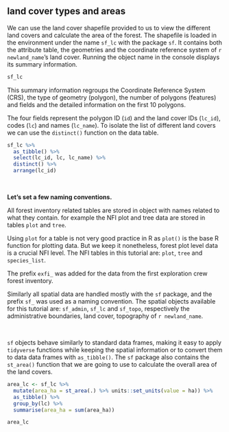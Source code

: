 

## land cover types and areas

We can use the land cover shapefile provided to us to view the different land covers and calculate the area of the forest. The shapefile is loaded in the environment under the name `sf_lc` with the package `sf`. It contains both the attribute table, the geometries and the coordinate reference system of ```r newland_name```'s land cover. Running the object name in the console displays its summary information.

```r

sf_lc

```

This summary information regroups the Coordinate Reference System (CRS), the type of geometry (polygon), the number of polygons (features) and fields and the detailed information on the first 10 polygons.

The four fields represent the polygon ID (`id`) and the land cover IDs (`lc_id`), codes (`lc`) and names (`lc_name`). To isolate the list of different land covers we can use the `distinct()` function on the data table.

```r

sf_lc %>%
  as_tibble() %>%
  select(lc_id, lc, lc_name) %>%
  distinct() %>%
  arrange(lc_id)


```

\  

::::::{.infobox data-latex=""}

**Let's set a few naming conventions.**

All forest inventory related tables are stored in object with names related to what they contain. for example the NFI plot and tree data are stored in tables `plot` and `tree`. 

Using `plot` for a table is not very good practice in R as `plot()` is the base R function for plotting data. But we keep it nonetheless, forest plot level data is a crucial NFI level. The NFI tables in this tutorial are: `plot`, `tree` and `species_list`. 

The prefix `exfi_` was added for the data from the first exploration crew forest inventory.

Similarly all spatial data are handled mostly with the `sf` package, and the prefix `sf_` was used as a naming convention. The spatial objects available for this tutorial are: `sf_admin`, `sf_lc` and `sf_topo`, respectively the administrative boundaries, land cover, topography of ```r newland_name```.

::::::

\  

`sf` objects behave similarly to standard data frames, making it easy to apply `tidyverse` functions while keeping the spatial information or to convert them to data data frames with `as_tibble()`. The `sf` package also contains the `st_area()` function that we are going to use to calculate the overall area of the land covers.

```r
area_lc <- sf_lc %>%
  mutate(area_ha = st_area(.) %>% units::set_units(value = ha)) %>%
  as_tibble() %>% 
  group_by(lc) %>%
  summarise(area_ha = sum(area_ha))

area_lc
```

